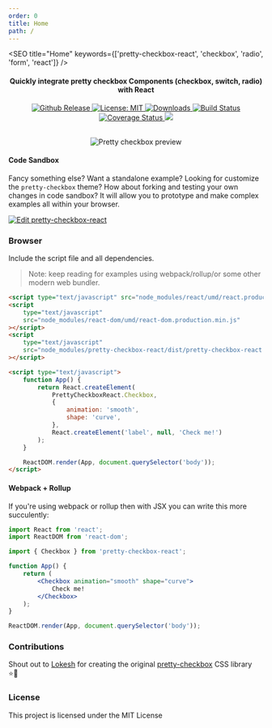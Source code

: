 ```yaml
---
order: 0
title: Home
path: /
---
```




<SEO title="Home" keywords={['pretty-checkbox-react', 'checkbox', 'radio', 'form', 'react']} />

<h4 align="center">
    Quickly integrate pretty checkbox Components (checkbox, switch, radio)
    with React
</h4>

<p align="center">
    <a href="https://github.com/atomicpages/pretty-checkbox-react/releases">
        <img
            src="https://img.shields.io/github/release/atomicpages/pretty-checkbox-react.svg?style=flat-square&colorA=8033b0&colorB=75b7dd"
            alt="Github Release"
        />
    </a>
    <a href="https://github.com/atomicpages/pretty-checkbox-react/blob/master/LICENSE">
        <img
            alt="License: MIT"
            src="https://img.shields.io/github/license/atomicpages/pretty-checkbox-react.svg?style=flat-square"
        />
    </a>
    <a
        href="https://www.npmjs.com/package/pretty-checkbox-react"
        target="_blank"
        rel="nofollow noreferred noopener">
        <img
            src="https://img.shields.io/npm/dm/pretty-checkbox-react.svg?style=flat-square"
            alt="Downloads"
        />
    </a>
    <a
        href="https://travis-ci.org/atomicpages/pretty-checkbox-react"
        target="_blank"
        rel="nofollow noreferred noopener">
        <img
            alt="Build Status"
            src="https://img.shields.io/travis/atomicpages/pretty-checkbox-react.svg?style=flat-square"
        />
    </a>
    <a
        href="https://coveralls.io/github/atomicpages/pretty-checkbox-react?branch=master"
        target="_blank"
        rel="nofollow noreferred noopener">
        <img
            alt="Coverage Status"
            src="https://img.shields.io/coveralls/github/atomicpages/pretty-checkbox-react/master.svg?style=flat-square"
        />
    </a>
    <a
        href="https://codeclimate.com/github/atomicpages/pretty-checkbox-react/maintainability"
        target="_blank"
        rel="nofollow noreferred noopener">
        <img src="https://api.codeclimate.com/v1/badges/e7cca7813f2905d7aca7/maintainability" />
    </a>
</p>
<br />

<div align="center">
    <img
        src="https://github.com/atomicpages/pretty-checkbox-react/raw/master/preview.gif"
        alt="Pretty checkbox preview"
    />
</div>


#### Code Sandbox

Fancy something else? Want a standalone example? Looking for customize the `pretty-checkbox` theme? How about forking and testing your own changes in code sandbox? It will allow you to prototype and make complex examples all within your browser.

[![Edit pretty-checkbox-react](https://codesandbox.io/static/img/play-codesandbox.svg)](https://codesandbox.io/s/40v46649m0)

### Browser

Include the script file and all dependencies.

> Note: keep reading for examples using webpack/rollup/or some other modern web bundler.

```html
<script type="text/javascript" src="node_modules/react/umd/react.production.min.js"></script>
<script
    type="text/javascript"
    src="node_modules/react-dom/umd/react-dom.production.min.js"
></script>
<script
    type="text/javascript"
    src="node_modules/pretty-checkbox-react/dist/pretty-checkbox-react.min.js"
></script>

<script type="text/javascript">
    function App() {
        return React.createElement(
            PrettyCheckboxReact.Checkbox,
            {
                animation: 'smooth',
                shape: 'curve',
            },
            React.createElement('label', null, 'Check me!')
        );
    }

    ReactDOM.render(App, document.querySelector('body'));
</script>
```

#### Webpack + Rollup

If you're using webpack or rollup then with JSX you can write this more succulently:

```jsx
import React from 'react';
import ReactDOM from 'react-dom';

import { Checkbox } from 'pretty-checkbox-react';

function App() {
    return (
        <Checkbox animation="smooth" shape="curve">
            Check me!
        </Checkbox>
    );
}

ReactDOM.render(App, document.querySelector('body'));
```

### Contributions

Shout out to [Lokesh](https://github.com/lokesh-coder) for creating the original [pretty-checkbox](https://github.com/lokesh-coder/pretty-checkbox) CSS library ⭐️💯

### License

This project is licensed under the MIT License
